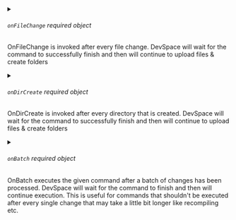 

<PartialCommand />


<PartialArgs />



<details className="config-field" data-expandable="true">
<summary>

###### `onFileChange` <span class="config-field-required" data-required="false">required</span> <span class="config-field-type">object</span> <span class="config-field-default"></span>

OnFileChange is invoked after every file change. DevSpace will wait for the command to successfully finish
and then will continue to upload files & create folders

</summary>

<PartialOnFileChange />


</details>



<details className="config-field" data-expandable="true">
<summary>

###### `onDirCreate` <span class="config-field-required" data-required="false">required</span> <span class="config-field-type">object</span> <span class="config-field-default"></span>

OnDirCreate is invoked after every directory that is created. DevSpace will wait for the command to successfully finish
and then will continue to upload files & create folders

</summary>

<PartialOnDirCreate />


</details>



<details className="config-field" data-expandable="true">
<summary>

###### `onBatch` <span class="config-field-required" data-required="false">required</span> <span class="config-field-type">object</span> <span class="config-field-default"></span>

OnBatch executes the given command after a batch of changes has been processed. DevSpace will wait for the command to finish
and then will continue execution. This is useful for commands
that shouldn't be executed after every single change that may take a little bit longer like recompiling etc.

</summary>

<PartialOnBatch />


</details>
